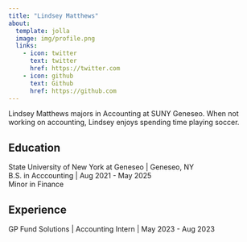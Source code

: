 ```yaml
---
title: "Lindsey Matthews"
about:
  template: jolla
  image: img/profile.png
  links:
    - icon: twitter
      text: twitter
      href: https://twitter.com
    - icon: github
      text: Github
      href: https://github.com
---
```


Lindsey Matthews majors in Accounting at SUNY Geneseo. When not working on accounting, Lindsey enjoys spending time playing soccer. 

## Education

State University of New York at Geneseo | Geneseo, NY <br>
B.S. in Acccounting | Aug 2021 - May 2025 <br>
Minor in Finance 

## Experience

GP Fund Solutions | Accounting Intern | May 2023 - Aug 2023
